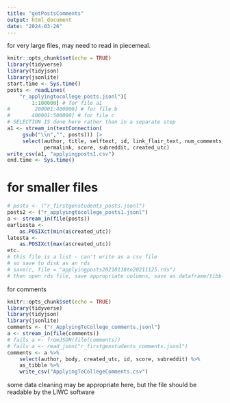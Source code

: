 ```yaml
---
title: "getPostsComments"
output: html_document
date: "2024-03-26"
---
```


for very large files, may need to read in piecemeal.

```r
knitr::opts_chunk$set(echo = TRUE)
library(tidyverse)
library(tidyjson)
library(jsonlite)
start.time <- Sys.time()
posts <- readLines(
    "r_applyingtocollege_posts.jsonl")[
        1:100000] # for file a1
#        200001:400000] # for file b
#       400001:500000] # for file c
# SELECTION IS done here rather than in a separate step
a1 <- stream_in(textConnection(
     gsub("\\n","", posts))) |> 
     select(author, title, selftext, id, link_flair_text, num_comments,
            permalink, score, subreddit, created_utc) 
write_csv(a1, "applyingposts1.csv")
end.time <- Sys.time()
```


# for smaller files      
```r
# posts <- ("r_firstgenstudents_posts.jsonl")
posts2 <- ("r_applyingtocollege_posts1.jsonl")
a <- stream_in(file(posts))
earliesta <-
    as.POSIXct(min(a$created_utc))
latesta <-
    as.POSIXct(max(a$created_utc))
etc. 
# this file is a list - can't write as a csv file
# so save to disk as an rds
# save(c, file = "applyingposts20210118to20211125.rds")
# then open rds file, save appropriate columns, save as dataframe/tibble
```

for comments


```r
knitr::opts_chunk$set(echo = TRUE)
library(tidyverse)
library(tidyjson)
library(jsonlite)
comments <- ("r_ApplyingToCollege_comments.jsonl")
a <- stream_in(file(comments))
# fails a <- fromJSON(file(comments))
# fails a <- read_json("r_firstgenstudents_comments.jsonl")
comments <- a %>% 
    select(author, body, created_utc, id, score, subreddit) %>% 
    as_tibble %>% 
    write_csv("ApplyingToCollegeComments.csv")
```

some data cleaning may be appropriate here, but the file should be readable by the LIWC software
```r
```


